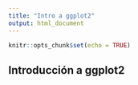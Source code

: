 ```yaml
---
title: "Intro a ggplot2"
output: html_document
---
```


```r
knitr::opts_chunk$set(echo = TRUE)
```

## Introducción a ggplot2



